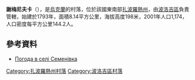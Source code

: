 {{coord|47|19|24|N|36|17|51|E|scale:100000|display=title}}

'''謝梅尼夫卡'''（{{lang-uk|Семенівка}}），是[[烏克蘭|烏克蘭]]的村落，位於該國東南部[[扎波羅熱州|扎波羅熱州]]，由[[波洛吉區|波洛吉區]]負責管轄，始建於1793年，面積8.14平方公里，海拔高度198米，2001年人口1,174，人口密度每平方公里144.2人。

==參考資料==
* [http://weather.in.ua/ua/zaporozhskaja/23578 Погода в селі Семенівка]{{Wayback|url=http://weather.in.ua/ua/zaporozhskaja/23578 |date=20111220164122 }}

[[Category:扎波羅熱州村落|Category:扎波羅熱州村落]]
[[Category:波洛吉區村落|Category:波洛吉區村落]]


{{Zaporizhia-geo-stub}}